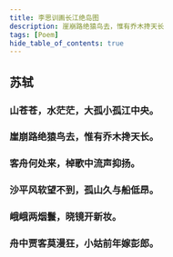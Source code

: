 ```yaml
---
title: 李思训画长江绝岛图
description: 崖崩路绝猿鸟去，惟有乔木搀天长
tags: [Poem]
hide_table_of_contents: true
---
```


## 苏轼

### 山苍苍，水茫茫，大孤小孤江中央。

### 崖崩路绝猿鸟去，惟有乔木搀天长。

### 客舟何处来，棹歌中流声抑扬。

### 沙平风软望不到，孤山久与船低昂。

### 峨峨两烟鬟，晓镜开新妆。

### 舟中贾客莫漫狂，小姑前年嫁彭郎。
